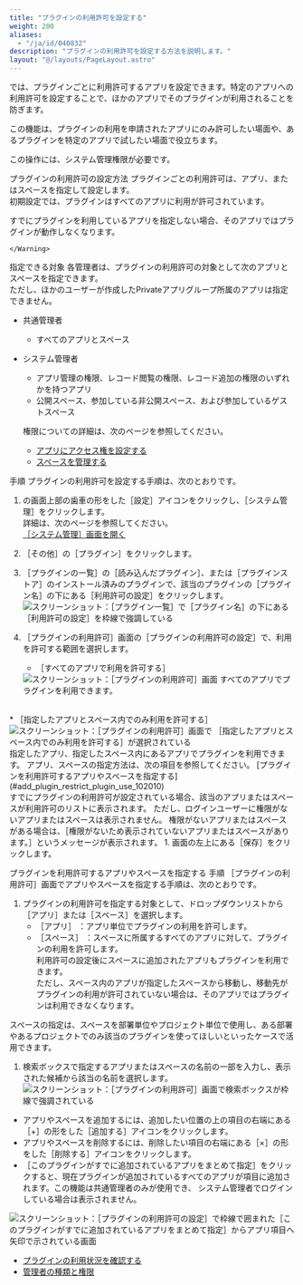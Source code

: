 ```yaml
---
title: "プラグインの利用許可を設定する"
weight: 200
aliases:
  - "/ja/id/040832"
description: "プラグインの利用許可を設定する方法を説明します。"
layout: "@/layouts/PageLayout.astro"
---
```




<Kintone />では、プラグインごとに利用許可するアプリを設定できます。特定のアプリへの利用許可を設定することで、ほかのアプリでそのプラグインが利用されることを防ぎます。  

この機能は、プラグインの利用を申請されたアプリにのみ許可したい場面や、あるプラグインを特定のアプリで試したい場面で役立ちます。  

この操作には、<Kintone />システム管理権限が必要です。  

<Heading id="add_plugin_restrict_plugin_use_10">プラグインの利用許可の設定方法</Heading>
プラグインごとの利用許可は、アプリ、またはスペースを指定して設定します。  
初期設定では、プラグインはすべてのアプリに利用が許可されています。  
  <Warning>

すでにプラグインを利用しているアプリを指定しない場合、そのアプリではプラグインが動作しなくなります。

    </Warning>

<Heading level={3} id="add_plugin_restrict_plugin_use_1010">指定できる対象</Heading>
各管理者は、プラグインの利用許可の対象として次のアプリとスペースを指定できます。  
ただし、ほかのユーザーが作成したPrivateアプリグループ所属のアプリは指定できません。

* <Slash />共通管理者
  * すべてのアプリとスペース

* <Kintone />システム管理者
  * アプリ管理の権限、レコード閲覧の権限、レコード追加の権限のいずれかを持つアプリ
  * 公開スペース、参加している非公開スペース、および参加しているゲストスペース  

  権限についての詳細は、次のページを参照してください。  
  * [アプリにアクセス権を設定する](/k/ja/id/040589.html)  
  * [スペースを管理する](/k/ja/id/04073.html)

<Heading level={3} id="add_plugin_restrict_plugin_use_1020">手順</Heading>
プラグインの利用許可を設定する手順は、次のとおりです。  

1. <Kintone />の画面上部の歯車の形をした<Wovn>［設定］</Wovn>アイコンをクリックし、<Wovn>［<Kintone />システム管理］</Wovn>をクリックします。  
詳細は、次のページを参照してください。  
  [［<Kintone />システム管理］画面を開く](/k/ja/id/04046.html)

1. <Wovn>［その他］</Wovn>の<Wovn>［プラグイン］</Wovn>をクリックします。  

1. <Wovn>［プラグインの一覧］</Wovn>の<Wovn>［読み込んだプラグイン］</Wovn>、または<Wovn>［プラグインストア］</Wovn>のインストール済みのプラグインで、該当のプラグインの<Wovn>［プラグイン名］</Wovn>の下にある<Wovn>［利用許可の設定］</Wovn>をクリックします。
   <Img src="/k/kintone/img-ja/restrict_plugin_use_01.png" alt="スクリーンショット：［プラグイン一覧］で［プラグイン名］の下にある［利用許可の設定］を枠線で強調している" />

1. <Wovn>［プラグインの利用許可］</Wovn>画面の<Wovn>［プラグインの利用許可の設定］</Wovn>で、利用を許可する範囲を選択します。  
    * <Wovn>［すべてのアプリで利用を許可する］</Wovn>  
   <Img src="/k/kintone/img-ja/restrict_plugin_use_02.png" alt="スクリーンショット：［プラグインの利用許可］画面" />  
   すべてのアプリでプラグインを利用できます。  
 <br />
    * <Wovn>［指定したアプリとスペース内でのみ利用を許可する］</Wovn>

   <Img src="/k/kintone/img-ja/restrict_plugin_use_03.png" alt="スクリーンショット：［プラグインの利用許可］画面で ［指定したアプリとスペース内でのみ利用を許可する］が選択されている" />  
   指定したアプリ、指定したスペース内にあるアプリでプラグインを利用できます。  
   アプリ、スペースの指定方法は、次の項目を参照してください。  
   [プラグインを利用許可するアプリやスペースを指定する](#add_plugin_restrict_plugin_use_102010)  
  <br />
   すでにプラグインの利用許可が設定されている場合、該当のアプリまたはスペースが利用許可のリストに表示されます。  
   ただし、ログインユーザーに権限がないアプリまたはスペースは表示されません。  
   権限がないアプリまたはスペースがある場合は、<Wovn>［権限がないため表示されていないアプリまたはスペースがあります。］</Wovn>というメッセージが表示されます。
1. 画面の左上にある<Wovn>［保存］</Wovn>をクリックします。

<Heading level={4} id="add_plugin_restrict_plugin_use_102010">プラグインを利用許可するアプリやスペースを指定する</Heading>
<Heading level={5} id="add_plugin_restrict_plugin_use_10201010">手順</Heading>
<Wovn>［プラグインの利用許可］</Wovn>画面でアプリやスペースを指定する手順は、次のとおりです。  

1. プラグインの利用許可を指定する対象として、ドロップダウンリストから<Wovn>［アプリ］</Wovn>または<Wovn>［スペース］</Wovn>を選択します。  
   * <Wovn>［アプリ］</Wovn> ：アプリ単位でプラグインの利用を許可します。  
   * <Wovn>［スペース］</Wovn> ：スペースに所属するすべてのアプリに対して、プラグインの利用を許可します。  
     利用許可の設定後にスペースに追加されたアプリもプラグインを利用できます。  
     ただし、スペース内のアプリが指定したスペースから移動し、移動先がプラグインの利用が許可されていない場合は、そのアプリではプラグインは利用できなくなります。  
  <Hint>

  スペースの指定は、スペースを部署単位やプロジェクト単位で使用し、ある部署やあるプロジェクトでのみ該当のプラグインを使ってほしいといったケースで活用できます。  

   </Hint>

1. 検索ボックスで指定するアプリまたはスペースの名前の一部を入力し、表示された候補から該当の名前を選択します。  
   <Img src="/k/kintone/img-ja/restrict_plugin_use_05.png" alt="スクリーンショット：［プラグインの利用許可］画面で検索ボックスが枠線で強調されている" />
  <Note>

   * アプリやスペースを追加するには、追加したい位置の上の項目の右端にある<Wovn>［+］</Wovn>の形をした<Wovn>［追加する］</Wovn>アイコンをクリックします。  
   * アプリやスペースを削除するには、削除したい項目の右端にある<Wovn>［×］</Wovn>の形をした<Wovn>［削除する］</Wovn>アイコンをクリックします。  
   * <Wovn>［このプラグインがすでに追加されているアプリをまとめて指定］</Wovn>をクリックすると、現在プラグインが追加されているすべてのアプリが項目に追加されます。この機能は<Slash />共通管理者のみが使用でき、 <Kintone />システム管理者でログインしている場合は表示されません。  
   <Img src="/k/kintone/img-ja/restrict_plugin_use_04.png" alt="スクリーンショット：［プラグインの利用許可の設定］で枠線で囲まれた［このプラグインがすでに追加されているアプリをまとめて指定］からアプリ項目へ矢印で示されている画面" />  
 
   </Note>

<Reference>

* [プラグインの利用状況を確認する](/k/ja/id/0405.html)
* [管理者の種類と権限](/k/ja/id/04058.html)


</Reference>
